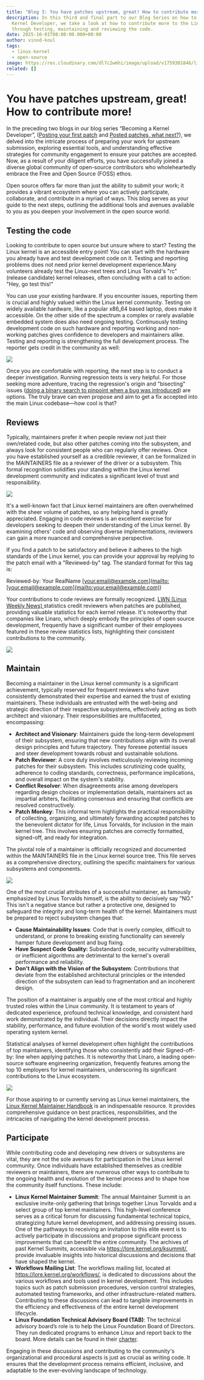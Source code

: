 ```yaml
---
title: "Blog 3: You have patches upstream, great! How to contribute more!"
description: In this third and final part to our Blog Series on how to become a
  Kernel Developer, we take a look at how to contribute more to the Linux kernel
  through testing, maintaining and reviewing the code.
date: 2025-10-01T08:00:00.000+00:00
author: vinod-koul
tags:
  - linux-kernel
  - open-source
image: https://res.cloudinary.com/dl7c2wmhi/image/upload/v1759301846/linaro-website/images/blog/3ef621b3-3efe-400d-a29a-941810aefae4_f7hkoy.jpg
related: []
---
```


# You have patches upstream, great! How to contribute more!

In the preceding two blogs in our blog series “Becoming a Kernel Developer”, ([Posting your first patch](https://www.linaro.org/blog/becoming-a-kernel-developer-part1-posting-your-first-patch/) and [Posted patches, what next?](https://www.linaro.org/blog/blog-2-posted-patches-what-next/)), we delved into the intricate process of preparing your work for upstream submission, exploring essential tools, and understanding effective strategies for community engagement to ensure your patches are accepted. Now, as a result of your diligent efforts, you have successfully joined a diverse global community of open-source contributors who wholeheartedly embrace the Free and Open Source (FOSS) ethos.

Open source offers far more than just the ability to submit your work; it provides a vibrant ecosystem where you can actively participate, collaborate, and contribute in a myriad of ways. This blog serves as your guide to the next steps, outlining the additional tools and avenues available to you as you deepen your involvement in the open source world.

## Testing the code

Looking to contribute to open source but unsure where to start? Testing the Linux kernel is an accessible entry point! You can start with the hardware you already have and test development code on it. Testing and reporting problems does not need prior kernel development experience.Many volunteers already test the Linux-next trees and Linus Torvald's "rc" (release candidate) kernel releases, often concluding with a call to action: "Hey, go test this!"

You can use your existing hardware. If you encounter issues, reporting them is crucial and highly valued within the Linux kernel community. Testing on widely available hardware, like a popular x86_64 based laptop, does make it accessible. On the other side of the spectrum a complex or rarely available embedded system does also need ongoing testing. Continuously testing development code on such hardware and reporting working and non-working patches gives confidence to developers and maintainers alike. Testing and reporting is strengthening the full development process. The reporter gets credit in the community as well:

![](https://res.cloudinary.com/dl7c2wmhi/image/upload/v1759303009/linaro-website/images/blog/image2_uxnbbh.png)

Once you are comfortable with reporting, the next step is to conduct a deeper investigation. Running regression tests is very helpful. For those seeking more adventure, tracing the regression's origin and "bisecting" issues ([doing a binary search to pinpoint when a bug was introduced](https://git-scm.com/book/en/v2/Git-Tools-Debugging-with-Git%23_binary_search)) are options. The truly brave can even propose and aim to get a fix accepted into the main Linux codebase—how cool is that?

## Reviews

Typically, maintainers prefer it when people review not just their own/related code, but also other patches coming into the subsystem, and always look for consistent people who can regularly offer reviews. Once you have established yourself as a credible reviewer, it can be formalized in the MAINTAINERS file as a reviewer of the driver or a subsystem. This formal recognition solidifies your standing within the Linux kernel development community and indicates a significant level of trust and responsibility.

![](https://res.cloudinary.com/dl7c2wmhi/image/upload/v1759303012/linaro-website/images/blog/image1_otb6i9.png)

It's a well-known fact that Linux kernel maintainers are often overwhelmed with the sheer volume of patches, so any helping hand is greatly appreciated. Engaging in code reviews is an excellent exercise for developers seeking to deepen their understanding of the Linux kernel. By examining others' code and observing diverse implementations, reviewers can gain a more nuanced and comprehensive perspective.

If you find a patch to be satisfactory and believe it adheres to the high standards of the Linux kernel, you can provide your approval by replying to the patch email with a "Reviewed-by" tag. The standard format for this tag is:

Reviewed-by: Your RealName [[your.email@example.com](mailto:your.email@example.com)](<mailto:[your.email@example.com](mailto:your.email@example.com)>)

Your contributions to code reviews are formally recognized. [LWN (Linux Weekly News) ](https://lwn.net/)statistics credit reviewers when patches are published, providing valuable statistics for each kernel release. It's noteworthy that companies like Linaro, which deeply embody the principles of open source development, frequently have a significant number of their employees featured in these review statistics lists, highlighting their consistent contributions to the community.

![](https://res.cloudinary.com/dl7c2wmhi/image/upload/v1759326507/linaro-website/images/blog/image4-2_esv5pt.png)

## Maintain

Becoming a maintainer in the Linux kernel community is a significant achievement, typically reserved for frequent reviewers who have consistently demonstrated their expertise and earned the trust of existing maintainers. These individuals are entrusted with the well-being and strategic direction of their respective subsystems, effectively acting as both architect and visionary. Their responsibilities are multifaceted, encompassing:

- **Architect and Visionary**: Maintainers guide the long-term development of their subsystem, ensuring that new contributions align with its overall design principles and future trajectory. They foresee potential issues and steer development towards robust and sustainable solutions.
- **Patch Reviewer**: A core duty involves meticulously reviewing incoming patches for their subsystem. This includes scrutinizing code quality, adherence to coding standards, correctness, performance implications, and overall impact on the system's stability.
- **Conflict Resolver**: When disagreements arise among developers regarding design choices or implementation details, maintainers act as impartial arbiters, facilitating consensus and ensuring that conflicts are resolved constructively.
- **Patch Monkey**: This informal term highlights the practical responsibility of collecting, organizing, and ultimately forwarding accepted patches to the benevolent dictator for life, Linus Torvalds, for inclusion in the main kernel tree. This involves ensuring patches are correctly formatted, signed-off, and ready for integration.

The pivotal role of a maintainer is officially recognized and documented within the MAINTAINERS file in the Linux kernel source tree. This file serves as a comprehensive directory, outlining the specific maintainers for various subsystems and components.

![](https://res.cloudinary.com/dl7c2wmhi/image/upload/v1759303015/linaro-website/images/blog/image3_mmqprq.png)

One of the most crucial attributes of a successful maintainer, as famously emphasized by Linus Torvalds himself, is the ability to decisively say "NO." This isn't a negative stance but rather a protective one, designed to safeguard the integrity and long-term health of the kernel. Maintainers must be prepared to reject subsystem changes that:

- **Cause Maintainability Issues**: Code that is overly complex, difficult to understand, or prone to breaking existing functionality can severely hamper future development and bug fixing.
- **Have Suspect Code Quality:** Substandard code, security vulnerabilities, or inefficient algorithms are detrimental to the kernel's overall performance and reliability.
- **Don't Align with the Vision of the Subsystem**: Contributions that deviate from the established architectural principles or the intended direction of the subsystem can lead to fragmentation and an incoherent design.

The position of a maintainer is arguably one of the most critical and highly trusted roles within the Linux community. It is testament to years of dedicated experience, profound technical knowledge, and consistent hard work demonstrated by the individual. Their decisions directly impact the stability, performance, and future evolution of the world's most widely used operating system kernel.

Statistical analyses of kernel development often highlight the contributions of top maintainers, identifying those who consistently add their Signed-off-by: line when applying patches. It is noteworthy that Linaro, a leading open-source software engineering organization, frequently features among the top 10 employers for kernel maintainers, underscoring its significant contributions to the Linux ecosystem.

![](https://res.cloudinary.com/dl7c2wmhi/image/upload/v1759303018/linaro-website/images/blog/image5_lcmp2u.png)

For those aspiring to or currently serving as Linux kernel maintainers, the [Linux Kernel Maintainer Handbook](https://www.kernel.org/doc/html/latest/maintainer/index.html) is an indispensable resource. It provides comprehensive guidance on best practices, responsibilities, and the intricacies of navigating the kernel development process.

## Participate

While contributing code and developing new drivers or subsystems are vital, they are not the sole avenues for participation in the Linux kernel community. Once individuals have established themselves as credible reviewers or maintainers, there are numerous other ways to contribute to the ongoing health and evolution of the kernel process and to shape how the community itself functions. These include:

- **Linux Kernel Maintainer Summit**: The annual Maintainer Summit is an exclusive invite-only gathering that brings together Linus Torvalds and a select group of top kernel maintainers. This high-level conference serves as a critical forum for discussing fundamental technical topics, strategizing future kernel development, and addressing pressing issues. One of the pathways to receiving an invitation to this elite event is to actively participate in discussions and propose significant process improvements that can benefit the entire community. The archives of past Kernel Summits, accessible via https://lore.kernel.org/ksummit/, provide invaluable insights into historical discussions and decisions that have shaped the kernel.
- **Workflows Mailing List**: The workflows mailing list, located at https://lore.kernel.org/workflows/, is dedicated to discussions about the various workflows and tools used in kernel development. This includes topics such as patch submission procedures, version control strategies, automated testing frameworks, and other infrastructure-related matters. Contributing to these discussions can lead to tangible improvements in the efficiency and effectiveness of the entire kernel development lifecycle.
- **Linux Foundation Technical Advisory Board (TAB)**: The technical advisory board’s role is to help the Linux Foundation Board of Directors. They run dedicated programs to enhance Linux and report back to the board. More details can be found in their [charter](https://git.kernel.org/pub/scm/docs/tab/tab.git/tree/documents/charter.md).

Engaging in these discussions and contributing to the community's organizational and procedural aspects is just as crucial as writing code. It ensures that the development process remains efficient, inclusive, and adaptable to the ever-evolving landscape of technology.
